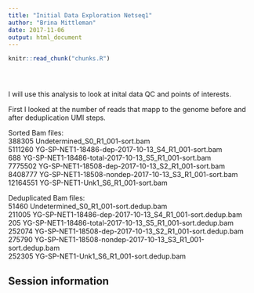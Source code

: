 ```yaml
---
title: "Initial Data Exploration Netseq1"
author: "Brina Mittleman"
date: 2017-11-06
output: html_document
---
```


<!-- The file analysis/chunks.R contains chunks that define default settings
shared across the workflowr files. -->
```r
knitr::read_chunk("chunks.R")
```

<!-- Update knitr chunk options -->
```r
```

<!-- Insert the date the file was last updated -->
```r
```

<!-- Insert the code version (Git commit SHA1) if Git repository exists and R
 package git2r is installed -->
```r
```

<!-- Add your analysis here -->

I will use this analysis to look at inital data QC and points of interests.  

First I looked at the number of reads that mapp to the genome before and after deduplication UMI steps.  


Sorted Bam files:  
  388305 Undetermined_S0_R1_001-sort.bam  
   5111260 YG-SP-NET1-18486-dep-2017-10-13_S4_R1_001-sort.bam  
       688 YG-SP-NET1-18486-total-2017-10-13_S5_R1_001-sort.bam  
   7775502 YG-SP-NET1-18508-dep-2017-10-13_S2_R1_001-sort.bam  
   8408777 YG-SP-NET1-18508-nondep-2017-10-13_S3_R1_001-sort.bam  
  12164551 YG-SP-NET1-Unk1_S6_R1_001-sort.bam  

Deduplicated Bam files:  
    51460 Undetermined_S0_R1_001-sort.dedup.bam  
   211005 YG-SP-NET1-18486-dep-2017-10-13_S4_R1_001-sort.dedup.bam  
      205 YG-SP-NET1-18486-total-2017-10-13_S5_R1_001-sort.dedup.bam  
   252074 YG-SP-NET1-18508-dep-2017-10-13_S2_R1_001-sort.dedup.bam  
   275790 YG-SP-NET1-18508-nondep-2017-10-13_S3_R1_001-sort.dedup.bam  
   252305 YG-SP-NET1-Unk1_S6_R1_001-sort.dedup.bam  





## Session information

<!-- Insert the session information into the document -->
```r
```

